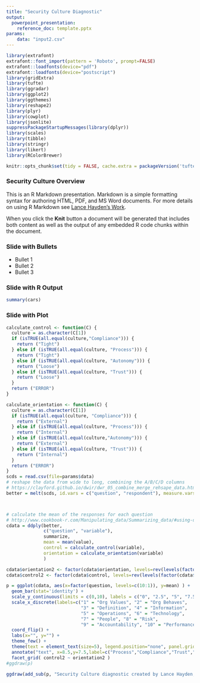 ```yaml
---
title: "Security Culture Diagnostic"
output: 
  powerpoint_presentation:
    reference_doc: template.pptx
params: 
    data: "input2.csv"
---
```


```r
library(extrafont)
extrafont::font_import(pattern = 'Roboto', prompt=FALSE)
extrafont::loadfonts(device="pdf")
extrafont::loadfonts(device="postscript")
library(gridExtra)
library(tufte)
library(ggradar)
library(ggplot2)
library(ggthemes)
library(reshape2)
library(plyr)
library(cowplot)
library(jsonlite)
suppressPackageStartupMessages(library(dplyr))
library(scales)
library(tibble)
library(stringr)
library(likert)
library(RColorBrewer)

knitr::opts_chunk$set(tidy = FALSE, cache.extra = packageVersion('tufte'))
```

### Security Culture Overview

This is an R Markdown presentation. Markdown is a simple formatting 
syntax for authoring HTML, PDF, and MS Word documents. For more 
details on using R Markdown see [Lance Hayden's Work](http://rmarkdown.rstudio.com).

When you click the **Knit** button a document will be generated that 
includes both content as well as the output of any embedded R code 
chunks within the document.

### Slide with Bullets

- Bullet 1
- Bullet 2
- Bullet 3

### Slide with R Output

```r
summary(cars)
```
### Slide with Plot

```r
calculate_control <- function(C) {
  culture = as.character(C[1])
  if (isTRUE(all.equal(culture,"Compliance"))) {
    return ("Tight")
  } else if (isTRUE(all.equal(culture, "Process"))) {
    return ("Tight")
  } else if (isTRUE(all.equal(culture, "Autonomy"))) {
    return ("Loose")
  } else if (isTRUE(all.equal(culture, "Trust"))) {
    return ("Loose")
  }
  return ("ERROR")
}

calculate_orientation <- function(C) {
  culture = as.character(C[1])
  if (isTRUE(all.equal(culture, "Compliance"))) {
    return ("External")
  } else if (isTRUE(all.equal(culture, "Process"))) {
    return ("Internal")
  } else if (isTRUE(all.equal(culture,"Autonomy"))) {
    return ("External")
  } else if (isTRUE(all.equal(culture, "Trust"))) {
    return ("Internal")
  }
  return ("ERROR")
} 
scds = read.csv(file=params$data)
# reshape the data from wide to long, combining the A/B/C/D columns
# https://clayford.github.io/dwir/dwr_05_combine_merge_rehsape_data.html
better = melt(scds, id.vars = c("question", "respondent"), measure.vars = c("Compliance","Autonomy","Trust","Process"))



# calculate the mean of the responses for each question
# http://www.cookbook-r.com/Manipulating_data/Summarizing_data/#using-ddply
cdata = ddply(better, 
              c("question", "variable"), 
              summarize, 
              mean = mean(value), 
              control = calculate_control(variable),
              orientation = calculate_orientation(variable)
              )

cdata$orientation2 <- factor(cdata$orientation, levels=rev(levels(factor(cdata$orientation))))
cdata$control2 <- factor(cdata$control, levels=rev(levels(factor(cdata$control))))

p = ggplot(cdata, aes(x=factor(question, levels=c(10:1)), y=mean) ) +
  geom_bar(stat='identity') + 
  scale_y_continuous(limits = c(0,10), labels = c("0", "2.5", "5", "7.5", "10")) +
  scale_x_discrete(labels=c("1" = "Org Values", "2" = "Org Behaves",
                            "3" = "Definition", "4" = "Information",
                            "5" = "Operations", "6" = "Technology",
                            "7" = "People", "8" = "Risk",
                            "9" = "Accountability", "10" = "Performance")) +
  coord_flip() + 
  labs(x="", y="") + 
  theme_few() +
  theme(text = element_text(size=5), legend.position="none", panel.grid.minor = element_line()) +
  annotate("text", x=8.5,y=7.5,label=c("Process","Compliance","Trust","Autonomy"), size=1.75) +
  facet_grid( control2 ~ orientation2 )
#ggdraw(p)

ggdraw(add_sub(p, "Security Culture diagnostic created by Lance Hayden, PhD (CC BY-SA 4.0)", x = 0, hjust = 0, size=4))
```